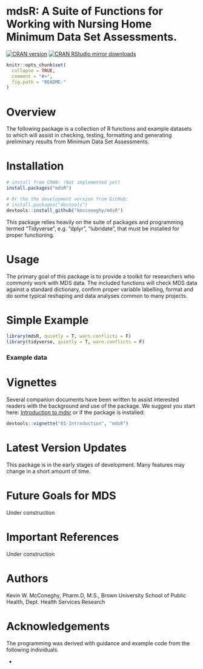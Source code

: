 mdsR: A Suite of Functions for Working with Nursing Home Minimum Data Set Assessments.
===============

[![CRAN version](https://www.r-pkg.org/badges/version/MDS)](https://cran.r-project.org/package=mdsR)
[![CRAN RStudio mirror downloads](https://cranlogs.r-pkg.org/badges/mdsR)](https://cran.r-project.org/package=mdsR)

```r
knitr::opts_chunk$set(
  collapse = TRUE,
  comment = "#>",
  fig.path = "README-"
)
```

# Overview  
The following package is a collection of R functions and example datasets to which will assist in checking, testing, formatting and generating preliminary results from Minimum Data Set Assessments.  

# Installation  
```r
# install from CRAN: (Not implemented yet)
install.packages("mdsR")

# Or the the development version from GitHub:
# install.packages("devtools")
devtools::install_github("kmcconeghy/mdsR")
```
This package relies heavily on the suite of packages and programming termed "Tidyverse", e.g. "dplyr", "lubridate", that must be installed for proper functioning.  

# Usage  
The primary goal of this package is to provide a toolkit for researchers who commonly work with MDS data. The included functions will check MDS data against a standard dictionary, confirm proper variable labelling, format and do some typical reshaping and data analyses common to many projects.  

# Simple Example  
```r
library(mdsR, quietly = T, warn.conflicts = F)
library(tidyverse, quietly = T, warn.conflicts = F)
```

### Example data  

# Vignettes  
Several companion documents have been written to assist interested readers with the background and use of the package. We suggest you start here:
[Introduction to mdsr](https://kmcconeghy.github.io/mdsR/01-introduction.html) or if the package is installed:  
```r
devtools::vignette("01-Introduction", "mdsR")
```

# Latest Version Updates  

This package is in the early stages of development. Many features may change in a short amount of time.  

# Future Goals for MDS   

Under construction  

# Important References   

Under construction  

# Authors  
Kevin W. McConeghy, Pharm.D, M.S., Brown University School of Public Health, Dept. Health Services Research  

# Acknowledgements  
The programming was derived with guidance and example code from the following individuals.  

* 
